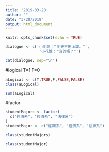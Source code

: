 ```yaml
---
title: '2019-03-20'
author: ""
date: "3/20/2019"
output: html_document
---
```


```r
knitr::opts_chunk$set(echo = TRUE)
```

```r
dialogue <- c('小明說："明天不用上課。"',
               '小花說："真的嗎？"')

cat(dialogue, sep="\n")
```

#logical T=1 F=0
```r
aLogical <- c(T,TRUE,F,FALSE,FALSE)
class(aLogical)
```

```r
sum(aLogical)
```

#factor

```r
studentMajors <- factor(
  c("經濟系", "經濟系", "法律系")
)
studentMajor <- c("經濟系", "經濟系", "法律系")
```

```r
class(studentMajors)
```
```r
class(studentMajor)
```

